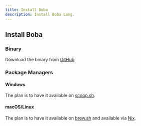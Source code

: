 ```yaml
---
title: Install Boba
description: Install Boba Lang.
---
```


## Install Boba

### Binary

Download the binary from [GitHub](https://github.com/nightconcept/boba/releases).

### Package Managers

#### Windows

The plan is to have it available on [scoop.sh](https://scoop.sh/).

#### macOS/Linux

The plan is to have it available on [brew.sh](https://brew.sh/) and available via [Nix](https://nixos.org/).
